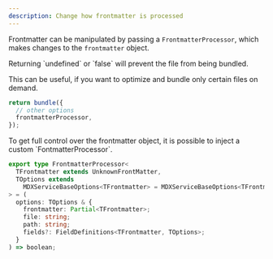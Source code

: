 ```yaml
---
description: Change how frontmatter is processed
---
```


Frontmatter can be manipulated by passing a `FrontmatterProcessor`, which makes changes to the `frontmatter` object.

<Warning>
  Returning `undefined` or `false` will prevent the file from being bundled.

This can be useful, if you want to optimize and bundle only certain files on demand.

</Warning>

```ts {7} showLineNumbers
return bundle({
  // other options
  frontmatterProcessor,
});
```

<Info>
  To get full control over the frontmatter object, it is possible to inject a
  custom `FontmatterProcessor`.
</Info>

```ts
export type FrontmatterProcessor<
  TFrontmatter extends UnknownFrontMatter,
  TOptions extends
    MDXServiceBaseOptions<TFrontmatter> = MDXServiceBaseOptions<TFrontmatter>,
> = (
  options: TOptions & {
    frontmatter: Partial<TFrontmatter>;
    file: string;
    path: string;
    fields?: FieldDefinitions<TFrontmatter, TOptions>;
  }
) => boolean;
```

